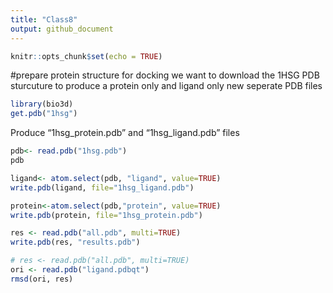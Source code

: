 ```yaml
---
title: "Class8"
output: github_document
---
```


```r
knitr::opts_chunk$set(echo = TRUE)
```

#prepare protein structure for docking
we want to download the 1HSG PDB sturcuture to produce a protein only and ligand only new seperate PDB files
```r
library(bio3d)
get.pdb("1hsg")
```
Produce "1hsg_protein.pdb" and "1hsg_ligand.pdb" files
```r
pdb<- read.pdb("1hsg.pdb")
pdb
```

```r
ligand<- atom.select(pdb, "ligand", value=TRUE)
write.pdb(ligand, file="1hsg_ligand.pdb")
```

```r
protein<-atom.select(pdb,"protein", value=TRUE)
write.pdb(protein, file="1hsg_protein.pdb")
```
```r
res <- read.pdb("all.pdb", multi=TRUE)
write.pdb(res, "results.pdb")
```
```r
# res <- read.pdb("all.pdb", multi=TRUE)
ori <- read.pdb("ligand.pdbqt")
rmsd(ori, res)
```

